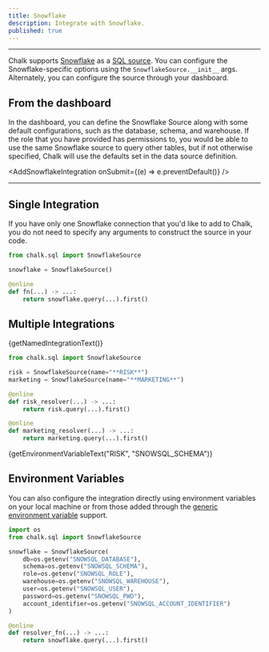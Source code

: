 ```yaml
---
title: Snowflake
description: Integrate with Snowflake.
published: true
---
```



---

Chalk supports [Snowflake](https://www.snowflake.com/) as a [SQL source](/docs/sql).
You can configure the Snowflake-specific options using the `SnowflakeSource.__init__` args.
Alternately, you can configure the source through your dashboard.

## From the dashboard

In the dashboard, you can define the Snowflake Source along with some default 
configurations, such as the database, schema, and warehouse. If the role that you 
have provided has permissions to, you would be able to use the same Snowflake 
source to query other tables, but if not otherwise specified, Chalk will use the 
defaults set in the data source definition. 

<AddSnowflakeIntegration onSubmit={(e) => e.preventDefault()} />

---

## Single Integration

If you have only one Snowflake connection that you'd like
to add to Chalk, you do not need to specify any arguments
to construct the source in your code.

```py
from chalk.sql import SnowflakeSource

snowflake = SnowflakeSource()

@online
def fn(...) -> ...:
    return snowflake.query(...).first()
```


## Multiple Integrations

<span>{getNamedIntegrationText()}</span>

```py
from chalk.sql import SnowflakeSource

risk = SnowflakeSource(name="**RISK**")
marketing = SnowflakeSource(name="**MARKETING**")

@online
def risk_resolver(...) -> ...:
    return risk.query(...).first()

@online
def marketing_resolver(...) -> ...:
    return marketing.query(...).first()
```

<span>{getEnvironmentVariableText("RISK", "SNOWSQL_SCHEMA")}</span>

## Environment Variables

You can also configure the integration directly using environment variables
on your local machine or from those added through the
[generic environment variable](/docs/env-vars) support.

```py
import os
from chalk.sql import SnowflakeSource

snowflake = SnowflakeSource(
    db=os.getenv("SNOWSQL_DATABASE"),
    schema=os.getenv("SNOWSQL_SCHEMA"),
    role=os.getenv("SNOWSQL_ROLE"),
    warehouse=os.getenv("SNOWSQL_WAREHOUSE"),
    user=os.getenv("SNOWSQL_USER"),
    password=os.getenv("SNOWSQL_PWD"),
    account_identifier=os.getenv("SNOWSQL_ACCOUNT_IDENTIFIER")
)

@online
def resolver_fn(...) -> ...:
    return snowflake.query(...).first()
```
